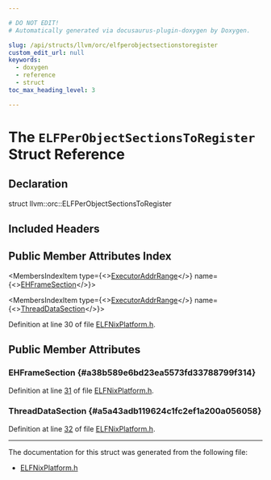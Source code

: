 ```yaml
---

# DO NOT EDIT!
# Automatically generated via docusaurus-plugin-doxygen by Doxygen.

slug: /api/structs/llvm/orc/elfperobjectsectionstoregister
custom_edit_url: null
keywords:
  - doxygen
  - reference
  - struct
toc_max_heading_level: 3

---
```





# The `ELFPerObjectSectionsToRegister` Struct Reference

<DoxygenPage pluginConfig={pluginConfig}>



## Declaration

<CodeBlock>struct llvm::orc::ELFPerObjectSectionsToRegister</CodeBlock>

## Included Headers

<IncludesList>
<IncludesListItem
  filePath="llvm/ExecutionEngine/Orc/ELFNixPlatform.h"
  permalink="/docs/api/files/include/include/llvm/include/llvm/executionengine/include/llvm/executionengine/orc/elfnixplatform-h"
  isLocal="true" />
</IncludesList>

## Public Member Attributes Index

<MembersIndex>

<MembersIndexItem
  type={<><a href="/docs/api/structs/llvm/orc/executoraddrrange">ExecutorAddrRange</a></>}
  name={<><a href="#a38b589e6bd23ea5573fd33788799f314">EHFrameSection</a></>}>
</MembersIndexItem>

<MembersIndexItem
  type={<><a href="/docs/api/structs/llvm/orc/executoraddrrange">ExecutorAddrRange</a></>}
  name={<><a href="#a5a43adb119624c1fc2ef1a200a056058">ThreadDataSection</a></>}>
</MembersIndexItem>

</MembersIndex>


Definition at line 30 of file <a href="/docs/api/files/include/include/llvm/include/llvm/executionengine/include/llvm/executionengine/orc/elfnixplatform-h">ELFNixPlatform.h</a>.

<SectionDefinition>

## Public Member Attributes

### EHFrameSection {#a38b589e6bd23ea5573fd33788799f314}

<MemberDefinition
  prototype="ExecutorAddrRange llvm::orc::ELFPerObjectSectionsToRegister::EHFrameSection">

Definition at line <a href="/docs/api/files/include/include/llvm/include/llvm/executionengine/include/llvm/executionengine/orc/elfnixplatform-h/#l00031">31</a> of file <a href="/docs/api/files/include/include/llvm/include/llvm/executionengine/include/llvm/executionengine/orc/elfnixplatform-h">ELFNixPlatform.h</a>.
</MemberDefinition>

### ThreadDataSection {#a5a43adb119624c1fc2ef1a200a056058}

<MemberDefinition
  prototype="ExecutorAddrRange llvm::orc::ELFPerObjectSectionsToRegister::ThreadDataSection">

Definition at line <a href="/docs/api/files/include/include/llvm/include/llvm/executionengine/include/llvm/executionengine/orc/elfnixplatform-h/#l00032">32</a> of file <a href="/docs/api/files/include/include/llvm/include/llvm/executionengine/include/llvm/executionengine/orc/elfnixplatform-h">ELFNixPlatform.h</a>.
</MemberDefinition>

</SectionDefinition>

<hr/>

The documentation for this struct was generated from the following file:

<ul>
<li><a href="/docs/api/files/include/include/llvm/include/llvm/executionengine/include/llvm/executionengine/orc/elfnixplatform-h">ELFNixPlatform.h</a></li>
</ul>

</DoxygenPage>
